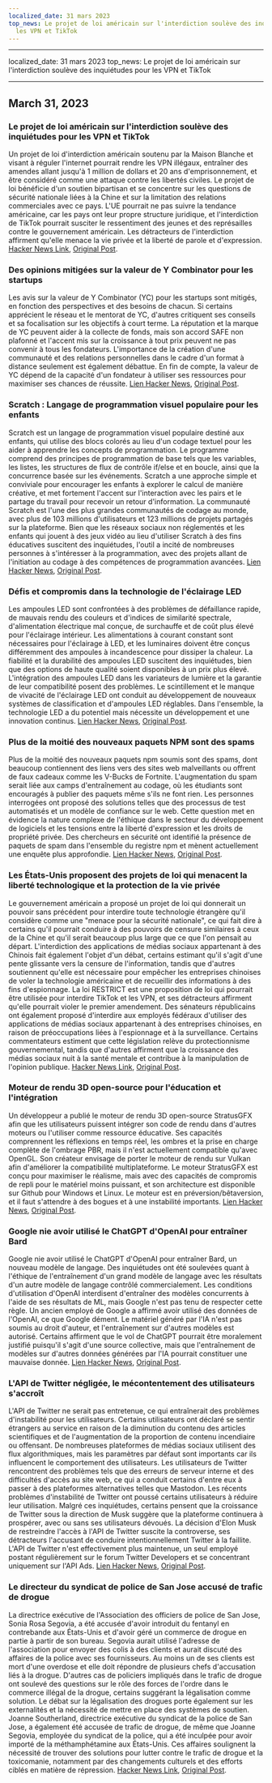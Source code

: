 ```yaml
---
localized_date: 31 mars 2023
top_news: Le projet de loi américain sur l'interdiction soulève des inquiétudes pour
  les VPN et TikTok
---
```


---

localized_date: 31 mars 2023
top_news: Le projet de loi américain sur l'interdiction soulève des inquiétudes pour
les VPN et TikTok

---



<CallToAction />

<Steps>

## March 31, 2023

### Le projet de loi américain sur l'interdiction soulève des inquiétudes pour les VPN et TikTok

Un projet de loi d'interdiction américain soutenu par la Maison Blanche et visant à réguler l'internet pourrait rendre les VPN illégaux, entraîner des amendes allant jusqu'à 1 million de dollars et 20 ans d'emprisonnement, et être considéré comme une attaque contre les libertés civiles. Le projet de loi bénéficie d'un soutien bipartisan et se concentre sur les questions de sécurité nationale liées à la Chine et sur la limitation des relations commerciales avec ce pays. L'UE pourrait ne pas suivre la tendance américaine, car les pays ont leur propre structure juridique, et l'interdiction de TikTok pourrait susciter le ressentiment des jeunes et des représailles contre le gouvernement américain. Les détracteurs de l'interdiction affirment qu'elle menace la vie privée et la liberté de parole et d'expression.
[Hacker News Link](http://news.ycombinator.com/item?id=35366955), [Original Post](https://www.youtube.com/watch?v=FWQGA_n5Z4M).

### Des opinions mitigées sur la valeur de Y Combinator pour les startups

Les avis sur la valeur de Y Combinator (YC) pour les startups sont mitigés, en fonction des perspectives et des besoins de chacun. Si certains apprécient le réseau et le mentorat de YC, d'autres critiquent ses conseils et sa focalisation sur les objectifs à court terme. La réputation et la marque de YC peuvent aider à la collecte de fonds, mais son accord SAFE non plafonné et l'accent mis sur la croissance à tout prix peuvent ne pas convenir à tous les fondateurs. L'importance de la création d'une communauté et des relations personnelles dans le cadre d'un format à distance seulement est également débattue. En fin de compte, la valeur de YC dépend de la capacité d'un fondateur à utiliser ses ressources pour maximiser ses chances de réussite.
[Lien Hacker News](http://news.ycombinator.com/item?id=35373019), [Original Post](https://acecreamu.substack.com/p/is-y-combinator-worth-the-money).

### Scratch : Langage de programmation visuel populaire pour les enfants

Scratch est un langage de programmation visuel populaire destiné aux enfants, qui utilise des blocs colorés au lieu d'un codage textuel pour les aider à apprendre les concepts de programmation. Le programme comprend des principes de programmation de base tels que les variables, les listes, les structures de flux de contrôle if/else et en boucle, ainsi que la concurrence basée sur les événements. Scratch a une approche simple et conviviale pour encourager les enfants à explorer le calcul de manière créative, et met fortement l'accent sur l'interaction avec les pairs et le partage du travail pour recevoir un retour d'information. La communauté Scratch est l'une des plus grandes communautés de codage au monde, avec plus de 103 millions d'utilisateurs et 123 millions de projets partagés sur la plateforme. Bien que les réseaux sociaux non réglementés et les enfants qui jouent à des jeux vidéo au lieu d'utiliser Scratch à des fins éducatives suscitent des inquiétudes, l'outil a incité de nombreuses personnes à s'intéresser à la programmation, avec des projets allant de l'initiation au codage à des compétences de programmation avancées.
[Lien Hacker News](http://news.ycombinator.com/item?id=35373052), [Original Post](https://scratch.mit.edu/about).

### Défis et compromis dans la technologie de l'éclairage LED

Les ampoules LED sont confrontées à des problèmes de défaillance rapide, de mauvais rendu des couleurs et d'indices de similarité spectrale, d'alimentation électrique mal conçue, de surchauffe et de coût plus élevé pour l'éclairage intérieur. Les alimentations à courant constant sont nécessaires pour l'éclairage à LED, et les luminaires doivent être conçus différemment des ampoules à incandescence pour dissiper la chaleur. La fiabilité et la durabilité des ampoules LED suscitent des inquiétudes, bien que des options de haute qualité soient disponibles à un prix plus élevé. L'intégration des ampoules LED dans les variateurs de lumière et la garantie de leur compatibilité posent des problèmes. Le scintillement et le manque de vivacité de l'éclairage LED ont conduit au développement de nouveaux systèmes de classification et d'ampoules LED réglables. Dans l'ensemble, la technologie LED a du potentiel mais nécessite un développement et une innovation continus.
[Lien Hacker News](http://news.ycombinator.com/item?id=35371750), [Original Post](https://nymag.com/strategist/article/led-light-bulbs-investigation.html).

### Plus de la moitié des nouveaux paquets NPM sont des spams

Plus de la moitié des nouveaux paquets npm soumis sont des spams, dont beaucoup contiennent des liens vers des sites web malveillants ou offrent de faux cadeaux comme les V-Bucks de Fortnite. L'augmentation du spam serait liée aux camps d'entraînement au codage, où les étudiants sont encouragés à publier des paquets même s'ils ne font rien. Les personnes interrogées ont proposé des solutions telles que des processus de test automatisés et un modèle de confiance sur le web. Cette question met en évidence la nature complexe de l'éthique dans le secteur du développement de logiciels et les tensions entre la liberté d'expression et les droits de propriété privée. Des chercheurs en sécurité ont identifié la présence de paquets de spam dans l'ensemble du registre npm et mènent actuellement une enquête plus approfondie.
[Lien Hacker News](http://news.ycombinator.com/item?id=35370728), [Original Post](https://blog.sandworm.dev/one-in-two-new-npm-packages-is-seo-spam-right-now).

### Les États-Unis proposent des projets de loi qui menacent la liberté technologique et la protection de la vie privée

Le gouvernement américain a proposé un projet de loi qui donnerait un pouvoir sans précédent pour interdire toute technologie étrangère qu'il considère comme une "menace pour la sécurité nationale", ce qui fait dire à certains qu'il pourrait conduire à des pouvoirs de censure similaires à ceux de la Chine et qu'il serait beaucoup plus large que ce que l'on pensait au départ. L'interdiction des applications de médias sociaux appartenant à des Chinois fait également l'objet d'un débat, certains estimant qu'il s'agit d'une pente glissante vers la censure de l'information, tandis que d'autres soutiennent qu'elle est nécessaire pour empêcher les entreprises chinoises de voler la technologie américaine et de recueillir des informations à des fins d'espionnage. La loi RESTRICT est une proposition de loi qui pourrait être utilisée pour interdire TikTok et les VPN, et ses détracteurs affirment qu'elle pourrait violer le premier amendement. Des sénateurs républicains ont également proposé d'interdire aux employés fédéraux d'utiliser des applications de médias sociaux appartenant à des entreprises chinoises, en raison de préoccupations liées à l'espionnage et à la surveillance. Certains commentateurs estiment que cette législation relève du protectionnisme gouvernemental, tandis que d'autres affirment que la croissance des médias sociaux nuit à la santé mentale et contribue à la manipulation de l'opinion publique.
[Hacker News Link](http://news.ycombinator.com/item?id=35369075), [Original Post](https://www.vice.com/en/article/4a3ddb/restrict-act-insanely-broad-ban-tiktok-vpns).

### Moteur de rendu 3D open-source pour l'éducation et l'intégration

Un développeur a publié le moteur de rendu 3D open-source StratusGFX afin que les utilisateurs puissent intégrer son code de rendu dans d'autres moteurs ou l'utiliser comme ressource éducative. Ses capacités comprennent les réflexions en temps réel, les ombres et la prise en charge complète de l'ombrage PBR, mais il n'est actuellement compatible qu'avec OpenGL. Son créateur envisage de porter le moteur de rendu sur Vulkan afin d'améliorer la compatibilité multiplateforme. Le moteur StratusGFX est conçu pour maximiser le réalisme, mais avec des capacités de compromis de repli pour le matériel moins puissant, et son architecture est disponible sur Github pour Windows et Linux. Le moteur est en préversion/bêtaversion, et il faut s'attendre à des bogues et à une instabilité importants.
[Lien Hacker News](http://news.ycombinator.com/item?id=35370284), [Original Post](https://github.com/KTStephano/StratusGFX).

### Google nie avoir utilisé le ChatGPT d'OpenAI pour entraîner Bard

Google nie avoir utilisé le ChatGPT d'OpenAI pour entraîner Bard, un nouveau modèle de langage. Des inquiétudes ont été soulevées quant à l'éthique de l'entraînement d'un grand modèle de langage avec les résultats d'un autre modèle de langage contrôlé commercialement. Les conditions d'utilisation d'OpenAI interdisent d'entraîner des modèles concurrents à l'aide de ses résultats de ML, mais Google n'est pas tenu de respecter cette règle. Un ancien employé de Google a affirmé avoir utilisé des données de l'OpenAI, ce que Google dément. Le matériel généré par l'IA n'est pas soumis au droit d'auteur, et l'entraînement sur d'autres modèles est autorisé. Certains affirment que le vol de ChatGPT pourrait être moralement justifié puisqu'il s'agit d'une source collective, mais que l'entraînement de modèles sur d'autres données générées par l'IA pourrait constituer une mauvaise donnée.
[Lien Hacker News](http://news.ycombinator.com/item?id=35370915), [Original Post](https://twitter.com/steventey/status/1641267979399704576).

### L'API de Twitter négligée, le mécontentement des utilisateurs s'accroît

L'API de Twitter ne serait pas entretenue, ce qui entraînerait des problèmes d'instabilité pour les utilisateurs. Certains utilisateurs ont déclaré se sentir étrangers au service en raison de la diminution du contenu des articles scientifiques et de l'augmentation de la proportion de contenu incendiaire ou offensant. De nombreuses plateformes de médias sociaux utilisent des flux algorithmiques, mais les paramètres par défaut sont importants car ils influencent le comportement des utilisateurs. Les utilisateurs de Twitter rencontrent des problèmes tels que des erreurs de serveur interne et des difficultés d'accès au site web, ce qui a conduit certains d'entre eux à passer à des plateformes alternatives telles que Mastodon. Les récents problèmes d'instabilité de Twitter ont poussé certains utilisateurs à réduire leur utilisation. Malgré ces inquiétudes, certains pensent que la croissance de Twitter sous la direction de Musk suggère que la plateforme continuera à prospérer, avec ou sans ses utilisateurs dévoués. La décision d'Elon Musk de restreindre l'accès à l'API de Twitter suscite la controverse, ses détracteurs l'accusant de conduire intentionnellement Twitter à la faillite. L'API de Twitter n'est effectivement plus maintenue, un seul employé postant régulièrement sur le forum Twitter Developers et se concentrant uniquement sur l'API Ads.
[Lien Hacker News](http://news.ycombinator.com/item?id=35370152), [Original Post](https://snarfed.org/the-twitter-api-is-now-effectively-unmaintained).

### Le directeur du syndicat de police de San Jose accusé de trafic de drogue

La directrice exécutive de l'Association des officiers de police de San Jose, Sonia Rosa Segovia, a été accusée d'avoir introduit du fentanyl en contrebande aux États-Unis et d'avoir géré un commerce de drogue en partie à partir de son bureau. Segovia aurait utilisé l'adresse de l'association pour envoyer des colis à des clients et aurait discuté des affaires de la police avec ses fournisseurs. Au moins un de ses clients est mort d'une overdose et elle doit répondre de plusieurs chefs d'accusation liés à la drogue. D'autres cas de policiers impliqués dans le trafic de drogue ont soulevé des questions sur le rôle des forces de l'ordre dans le commerce illégal de la drogue, certains suggérant la légalisation comme solution. Le débat sur la légalisation des drogues porte également sur les externalités et la nécessité de mettre en place des systèmes de soutien. Joanne Southerland, directrice exécutive du syndicat de la police de San Jose, a également été accusée de trafic de drogue, de même que Joanne Segovia, employée du syndicat de la police, qui a été inculpée pour avoir importé de la méthamphétamine aux États-Unis. Ces affaires soulignent la nécessité de trouver des solutions pour lutter contre le trafic de drogue et la toxicomanie, notamment par des changements culturels et des efforts ciblés en matière de répression.
[Hacker News Link](http://news.ycombinator.com/item?id=35376488), [Original Post](https://www.washingtonexaminer.com/news/crime/san-jose-police-union-director-smuggle-fentanyl-charge).

</Steps>
